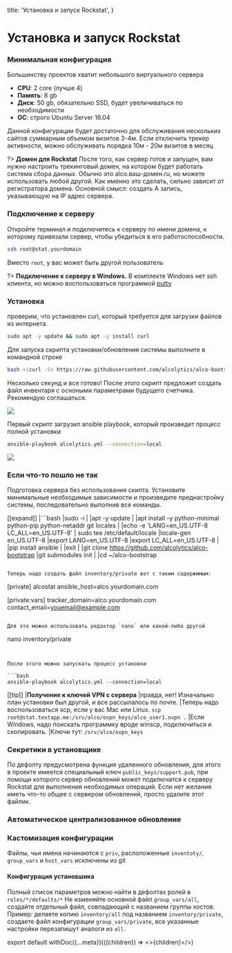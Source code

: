 

  title: 'Установка и запуск Rockstat',
}


# Установка и запуск Rockstat

### Минимальная конфигурация

Большинству проектов хватит небольшого виртуального сервера

- **CPU**: 2 core (лучше 4)
- **Память**: 8 gb
- **Диск**: 50 gb, обязательно SSD, будет увеличиваться по необходимости
- **ОС**: строго Ubuntu Server 16.04

Данной конфигурации будет достаточно для обслуживания нескольких сайтов суммарным объемом визитов 3-4м.
Если отключить трекер активности, можно обслуживать порядка 10м - 20м визитов в месяц

?> **Домен для Rockstat**
 После того, как сервер готов и запущен,
 вам нужно настроить трекинговый домен, на котором будет работать система сбора данных. Обычно это alco.ваш-домен.ru, но можете использовать любой другой. Как именно это сделать, сильно зависит от регистратора домена. Основной смысл: создать А запись, указывающую на IP адрес сервера.

### Подключение к серверу

Откройте терминал и подключитесь к серверу по имени домена, к которому привязали сервер, чтобы убедиться в его работоспособности.

```bash
ssh root@stat.yourdomain
```

Вместо `root`, у вас может быть другой пользователь


?> **Подключение к серверу в Windows.** В комплекте Windows нет ssh клиента,
    но можно воспользоваться программой [putty](https://www.chiark.greenend.org.uk/~sgtatham/putty/latest.html)

### Установка

проверим, что установлен curl, который требуется для загрузки файлов из интернета.

```bash
sudo apt -y update && sudo apt -y install curl
```

Для запуска скрипта установки/обновления системы выполните в командной строке

```bash
bash <(curl -Ss https://raw.githubusercontent.com/alcolytics/alco-bootstrap/master/bin/from-scratch)
```

Несколько секунд и все готово! После этого скрипт предложит создать файл инвентаря с
осноными параметрами будущего счетчика. Рекомендую соглашаться.

<img src="/media/casts/prepare3.svg" className="asciicast" />

Первый скрипт загрузил ansible playbook, который произведет процесс полной установки

```bash
ansible-playbook alcolytics.yml --connection=local
```

<img src="/media/casts/setup1.svg" className="asciicast" />

### Если что-то пошло не так

Подготовка сервера без использования скипта. Установите минимальные необходимые
зависимости и произведите преднастройку системы, последовательно выполнив все команды.

[[expand]]
|```bash
|sudo -i
|
|apt -y update
|
|apt install -y python-minimal python-pip python-netaddr git locales
|
|echo -e 'LANG=en_US.UTF-8 LC_ALL=en_US.UTF-8' | sudo tee /etc/default/locale
|locale-gen en_US.UTF-8
|export LANG=en_US.UTF-8
|export LC_ALL=en_US.UTF-8
|
|pip install ansible
|
|exit
|
|git clone https://github.com/alcolytics/alco-bootstrap
|git submodules init
|
|cd ~/alco-bootstrap
```

Теперь надо создать файл inventory/private вот с таким содержимым:

```
[private]
alcostat ansible_host=alco.yourdomain.com

[private:vars]
tracker_domain=alco.yourdomain.com
contact_email=youemail@example.com
```

Для это можно использовать редактор `nano` или какой-либо другой

```
nano inventory/private
```


После этого можно запускать процесс установки

```bash
ansible-playbook alcolytics.yml --connection=local
```
[[tip]]
|**Получение к ключей VPN с сервера**
|правда, нет! Изначально план установки был другой, и все рассылалось по почте.
|Теперь надо воспользоваться scp, если у вас Mac или Linux. `scp root@stat.textapp.me:/srv/alco/ovpn_keys/alco_user1.ovpn .`
|Если Windows, надо поискать программку вроде winscp, подключиться и скопировать.
|Ключи тут: `/srv/alco/ovpn_keys`


### Секретики в установщике

По дефолту предусмотрена функция удаленного обновления, для этого в проекте имеется
специальный ключ `public_keys/support.pub`, при помощи которого сервер обновлений может подключатся к серверу Rockstat
для выполнения необходимых операций. Если нет желания иметь что-то общее с сервером обновлений,
просто удалите этот файлик.

### Автоматическое централизованное обновление


### Кастомизация конфигурации

Файлы, чьи имена начинаются с `priv`, расположенные `inventoty/`, `group_vars` и `host_vars` исключены из git

#### Конфигурация установшика

Полный список параметров можно найти в дефолтах ролей в `roles/*/defaults/*`
Не изменяйте основной файл `group_vars/all`, создайте отдельный файл, совпадающий с названием группы хостов.
Пример: делаете копию `inventory/all` под названием `inventory/private`, создаете файл конфигурации `group_vars/private`,
все указанные настройки перезапишут аналоги из `all`.


export default withDoc({...meta})(({children}) => <>{children}</>)
